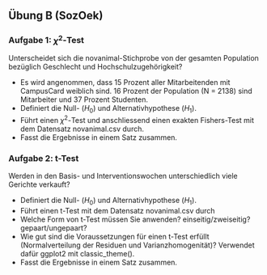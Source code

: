 ## Übung B (SozOek)


###	Aufgabe 1: $\chi^2$-Test

Unterscheidet sich die novanimal-Stichprobe von der gesamten Population bezüglich Geschlecht und Hochschulzugehörigkeit? 


* Es wird angenommen, dass 15 Prozent aller Mitarbeitenden mit CampusCard weiblich sind. 16 Prozent der Population (N = 2138) sind Mitarbeiter und 37 Prozent Studenten.
* Definiert die Null- ($H_0$) und Alternativhypothese ($H_1$).
* Führt einen $\chi^2$-Test und anschliessend einen exakten Fishers-Test mit dem Datensatz novanimal.csv durch.
* Fasst die Ergebnisse in einem Satz zusammen.


###	Aufgabe 2: t-Test

Werden in den Basis- und Interventionswochen unterschiedlich viele Gerichte verkauft?

* Definiert die Null- ($H_0$) und Alternativhypothese ($H_1$).
* Führt einen t-Test mit dem Datensatz novanimal.csv durch
* Welche Form von t-Test müssen Sie anwenden? einseitig/zweiseitig? gepaart/ungepaart?
* Wie gut sind die Voraussetzungen für einen t-Test erfüllt (Normalverteilung der Residuen und Varianzhomogenität)? Verwendet dafür ggplot2 mit classic_theme().
* Fasst die Ergebnisse in einem Satz zusammen.





